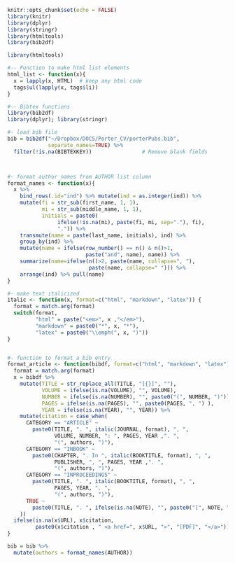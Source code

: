 ```{r options, include=FALSE}
knitr::opts_chunk$set(echo = FALSE)
library(knitr)
library(dplyr)
library(stringr)
library(htmltools)
library(bib2df)
```

```{r html, include=FALSE}
library(htmltools)

#-- Function to make html list elements
html_list <- function(x){
  x = lapply(x, HTML)  # keep any html code
  tags$ul(lapply(x, tags$li))
}

```

```{r bibtex, include=FALSE}
#-- Bibtex functions
library(bib2df)
library(dplyr); library(stringr)

#- load bib file
bib = bib2df("~/Dropbox/DOCS/Porter_CV/porterPubs.bib", 
             separate_names=TRUE) %>% 
  filter(!is.na(BIBTEXKEY))                # Remove blank fields



#- format author names from AUTHOR list column
format_names <- function(x){
  x %>% 
    bind_rows(.id="ind") %>% mutate(ind = as.integer(ind)) %>% 
    mutate(fi = str_sub(first_name, 1, 1), 
           mi = str_sub(middle_name, 1, 1),
           initials = paste0(
                ifelse(!is.na(mi), paste(fi, mi, sep="."), fi), 
                ".")) %>% 
    transmute(name = paste(last_name, initials), ind) %>% 
    group_by(ind) %>% 
    mutate(name = ifelse(row_number() == n() & n()>1, 
                         paste("and", name), name)) %>% 
    summarize(name=ifelse(n()>2, paste(name, collapse=", "),
                          paste(name, collapse=" "))) %>% 
    arrange(ind) %>% pull(name)
}

#- make text italicized
italic <- function(x, format=c("html", "markdown", "latex")) {
  format = match.arg(format)
  switch(format, 
         "html" = paste("<em>", x ,"</em>"), 
         "markdown" = paste0("*", x, "*"),
         "latex" = paste0("\\emph(", x, ")"))
}


#- function to format a bib entry
format_article <- function(bibdf, format=c("html", "markdown", "latex")){
  format = match.arg(format)
  x = bibdf %>% 
    mutate(TITLE = str_replace_all(TITLE, "[{}]", ""),
           VOLUME = ifelse(is.na(VOLUME), "", VOLUME),
           NUMBER = ifelse(is.na(NUMBER), "", paste0("(", NUMBER, ")")),
           PAGES = ifelse(is.na(PAGES), "", paste0(PAGES, ", ") ),
           YEAR = ifelse(is.na(YEAR), "", YEAR)) %>% 
    mutate(citation = case_when(
      CATEGORY == "ARTICLE" ~ 
        paste0(TITLE, ". ", italic(JOURNAL, format), ", ", 
               VOLUME, NUMBER, ": ", PAGES, YEAR ,". ", 
               "(", authors, ")"),
      CATEGORY == "INBOOK" ~
        paste0(CHAPTER, ". In ", italic(BOOKTITLE, format), ", ",
               PUBLISHER, ", ", PAGES, YEAR ,". ", 
               "(", authors, ")"), 
      CATEGORY == "INPROCEEDINGS" ~
        paste0(TITLE, ". ", italic(BOOKTITLE, format), ", ", 
               PAGES, YEAR, ". ", 
               "(", authors, ")"),
      TRUE ~
        paste0(TITLE, ". ", ifelse(is.na(NOTE), "", paste0("[", NOTE, "]")),  " (", authors, ")")
    ))
  ifelse(is.na(x$URL), x$citation, 
         paste0(x$citation , " <a href=", x$URL, ">", "[PDF]", "</a>"))
}

```


```{r}
bib = bib %>% 
  mutate(authors = format_names(AUTHOR))
```


